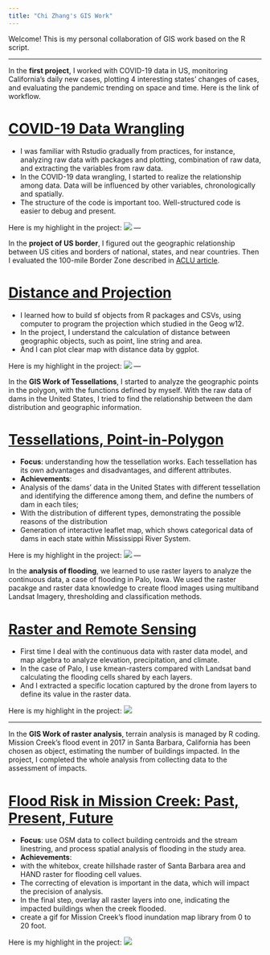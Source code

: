 ```yaml
---
title: "Chi Zhang's GIS Work"
---
```



Welcome! This is my personal collaboration of GIS work based on the R script. 

---

In the **first project**, I worked with COVID-19 data in US, monitoring California's daily new cases, plotting 4 interesting states' changes of cases, and evaluating the pandemic trending on space and time. Here is the link of workflow.

# [COVID-19 Data Wrangling](https://needcola.github.io/geog13-labs/lab-02.html)

- I was familiar with Rstudio gradually from practices, for instance, analyzing raw data with packages and plotting, combination of raw data, and extracting the variables from raw data.
- In the COVID-19 data wrangling, I started to realize the relationship among data. Data will be influenced by other variables, chronologically and spatially. 
- The structure of the code is important too. Well-structured code is easier to debug and present.

Here is my highlight in the project:
![](img/geo13-lab02highlight.png)
---

In the **project of US border**, I figured out the geographic relationship between US cities and borders of national, states, and near countries. Then I evaluated the 100-mile Border Zone described in [ACLU article](https://www.aclu.org/other/constitution-100-mile-border-zone).

# [Distance and Projection](https://needcola.github.io/geog13-labs/lab-03.html)

- I learned how to build sf objects from R packages and CSVs, using computer to program the projection which studied in the Geog w12.
- In the project, I understand the calculation of distance between geographic objects, such as point, line string and area.
- And I can plot clear map with distance data by ggplot.

Here is my highlight in the project:
![](img/geo13-lab03highlight.png)
---

In the **GIS Work of Tessellations**, I started to analyze the geographic points in the polygon, with the functions defined by myself. With the raw data of dams in the United States, I tried to find the relationship between the dam distribution and geographic information. 

# [Tessellations, Point-in-Polygon](https://needcola.github.io/giswork/tessellation.html)

- **Focus**: understanding how the tessellation works. Each tessellation has its own advantages and disadvantages, and different attributes. 
- **Achievements**: 
- Analysis of the dams' data in the United States with different tessellation and identifying the difference among them, and define the numbers of dam in each tiles; 
- With the distribution of different types, demonstrating the possible reasons of the distribution
- Generation of interactive leaflet map, which shows categorical data of dams in each state within Mississippi River System.

Here is my highlight in the project:
![](img/geo13-lab04highlight.png)
---

In the **analysis of flooding**, we learned to use raster layers to analyze the continuous data, a case of flooding in Palo, Iowa. We used the raster pacakge and raster data knowledge to create flood images using multiband Landsat Imagery, thresholding and classification methods.

# [Raster and Remote Sensing](https://needcola.github.io/geog13-labs/lab05.html)

- First time I deal with the continuous data with raster data model, and map algebra to analyze elevation, precipitation, and climate.
- In the case of Palo, I use kmean-rasters compared with Landsat band calculating the flooding cells shared by each layers. 
- And I extracted a specific location captured by the drone from layers to define its value in the raster data.

Here is my highlight in the project:
![](img/geo13-lab05highlight.png)

---

In the **GIS Work of raster analysis**, terrain analysis is managed by R coding. Mission Creek's flood event in 2017 in Santa Barbara, California has been chosen as object, estimating the number of buildings impacted. In the project, I completed the whole analysis from collecting data to the assessment of impacts.

# [Flood Risk in Mission Creek: Past, Present, Future](https://needcola.github.io/giswork/raster.html)

- **Focus**: use OSM data to collect building centroids and the stream linestring, and process spatial analysis of flooding in the study area.
- **Achievements**: 
- with the whitebox, create hillshade raster of Santa Barbara area and HAND raster for flooding cell values.
- The correcting of elevation is important in the data, which will impact the precision of analysis.
- In the final step, overlay all raster layers into one, indicating the impacted buildings when the creek flooded.
- create a gif for Mission Creek's flood inundation map library from 0 to 20 foot.

Here is my highlight in the project:
![](img/geo13-lab06highlight.png)











